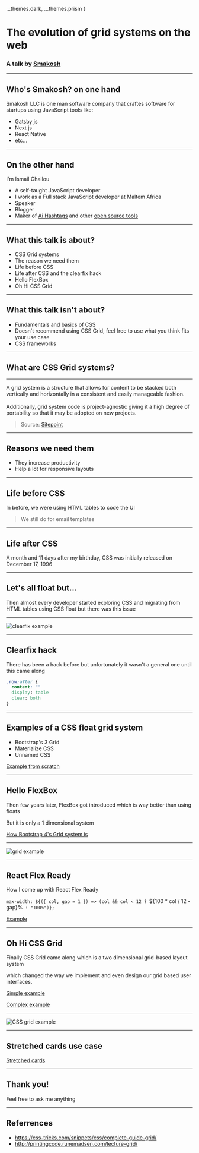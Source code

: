 
<Head>
  <title>The evolution of grid systems on the web</title>
  <meta name="twitter:card" content="summary_large_image" />
  <meta name="twitter:site" content="@smakosh" />
  <meta name="twitter:title" content="The evolution of grid systems on the web" />
  <meta name="twitter:description" content="A talk by Smakosh" />
  <meta name="twitter:image" content="https://2020.css-grids-talk.talks.smakosh.com/images/cover.png" />
</Head>

  ...themes.dark,
  ...themes.prism
}

# The evolution of grid systems on the web

### A talk by [Smakosh](https://smakosh.com)

---

## Who's Smakosh? on one hand

Smakosh LLC is one man software company that craftes software for startups using JavaScript tools like:

- Gatsby js
- Next js
- React Native
- etc...

---

## On the other hand

I'm Ismail Ghallou

- A self-taught JavaScript developer
- I work as a Full stack JavaScript developer at Maltem Africa
- Speaker
- Blogger
- Maker of [Ai Hashtags](https://ai-hashtags.com) and other [open source tools](https://github.com/smakosh)

---

## What this talk is about?

- CSS Grid systems
- The reason we need them
- Life before CSS
- Life after CSS and the clearfix hack
- Hello FlexBox
- Oh Hi CSS Grid

---

## What this talk isn't about?

- Fundamentals and basics of CSS
- Doesn't recommend using CSS Grid, feel free to use what you think fits your use case
- CSS frameworks

---

## What are CSS Grid systems?

---

<Box>
  A grid system is a structure that allows for content to be stacked both vertically and horizontally in a consistent and easily manageable fashion.
  <br /><br />Additionally, grid system code is project-agnostic giving it a high degree of portability so that it may be adopted on new projects.
</Box>

> Source: [Sitepoint](https://www.sitepoint.com/understanding-css-grid-systems/)

---

## Reasons we need them

<Steps>

- They increase productivity
- Help a lot for responsive layouts

</Steps>

---

## Life before CSS

In before, we were using HTML tables to code the UI

> We still do for email templates

---

## Life after CSS

A month and 11 days after my birthday, CSS was initially released on December 17, 1996

---

## Let's all float but...

Then almost every developer started exploring CSS and migrating from HTML tables using CSS float but there was this issue

---

<Box>
  <img src={clearFixImage} alt="clearfix example" />
</Box>

---

## Clearfix hack

There has been a hack before but unfortunately it wasn't a general one until this came along

```css
.row:after {
  content: ""
  display: table
  clear: both
}
```

---

## Examples of a CSS float grid system

- Bootstrap's 3 Grid
- Materialize CSS
- Unnamed CSS

[Example from scratch](https://codepen.io/Smakosh/pen/yRwOwB)

---

## Hello FlexBox

Then few years later, FlexBox got introduced which is way better than using floats

But it is only a 1 dimensional system

[How Bootstrap 4's Grid system is](https://codepen.io/Smakosh/pen/MPZEwg)

---


<Box>
  <img src={Grid} alt="grid example" />
</Box>

---

## React Flex Ready

How I come up with React Flex Ready

`max-width: ${({ col, gap = 1 }) => (col && col < 12 ? `${100 * col / 12 - gap}%` : "100%")};`

[Example](https://codesandbox.io/s/react-flex-ready-example-q6fdg)

--- 

## Oh Hi CSS Grid

Finally CSS Grid came along which is a two dimensional grid-based layout system

which changed the way we implement and even design our grid based user interfaces.

[Simple example](https://codepen.io/Smakosh/pen/EdMygm)

[Complex example](https://codepen.io/Smakosh/pen/BwQBpW)

---


<Box>
  <img src={CssGrid} alt="CSS grid example" />
</Box>

---

## Stretched cards use case

[Stretched cards](https://codepen.io/Smakosh/pen/dwRVWK)

---

## Thank you!

Feel free to ask me anything

---

## Referrences

- https://css-tricks.com/snippets/css/complete-guide-grid/
- http://printingcode.runemadsen.com/lecture-grid/
